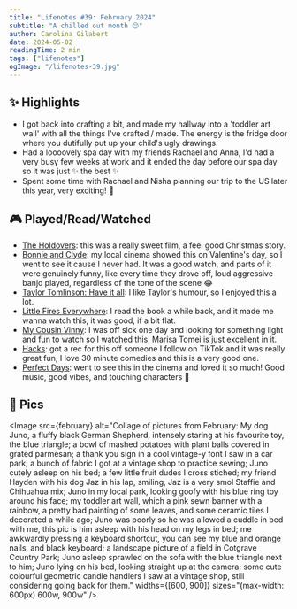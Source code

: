 ```yaml
---
title: "Lifenotes #39: February 2024"
subtitle: "A chilled out month 😌"
author: Carolina Gilabert
date: 2024-05-02
readingTime: 2 min
tags: ["lifenotes"]
ogImage: "/lifenotes-39.jpg"
---
```



## ✨ Highlights

- I got back into crafting a bit, and made my hallway into a 'toddler art wall' with all the things I've crafted / made. The energy is the fridge door where you dutifully put up your child's ugly drawings.
- Had a loooovely spa day with my friends Rachael and Anna, I'd had a very busy few weeks at work and it ended the day before our spa day so it was just ✨ the best ✨
- Spent some time with Rachael and Nisha planning our trip to the US later this year, very exciting! 🎉

## 🎮 Played/Read/Watched

- [The Holdovers](https://imdb.com/title/tt14849194): this was a really sweet film, a feel good Christmas story.
- [Bonnie and Clyde](https://imdb.com/title/tt0061418): my local cinema showed this on Valentine's day, so I went to see it cause I never had. It was a good watch, and parts of it were genuinely funny, like every time they drove off, loud aggressive banjo played, regardless of the tone of the scene 😂
- [Taylor Tomlinson: Have it all](https://imdb.com/title/tt30796334): I like Taylor's humour, so I enjoyed this a lot.
- [Little Fires Everywhere](https://imdb.com/title/tt8089592): I read the book a while back, and it made me wanna watch this, it was good, if a bit flat.
- [My Cousin Vinny](https://imdb.com/title/tt0104952): I was off sick one day and looking for something light and fun to watch so I watched this, Marisa Tomei is just excellent in it.
- [Hacks](https://imdb.com/title/tt11815682): got a rec for this off someone I follow on TikTok and it was really great fun, I love 30 minute comedies and this is a very good one.
- [Perfect Days](https://imdb.com/title/tt27503384): went to see this in the cinema and loved it so much! Good music, good vibes, and touching characters 💛

## 📸 Pics

<Image
  src={february}
  alt="Collage of pictures from February: My dog Juno, a fluffy black German Shepherd, intensely staring at his favourite toy, the blue triangle; a bowl of mashed potatoes with plant balls covered in grated parmesan; a thank you sign in a cool vintage-y font I saw in a car park; a bunch of fabric I got at a vintage shop to practice sewing; Juno cutely asleep on his bed; a few little fruit dudes I cross stiched; my friend Hayden with his dog Jaz in his lap, smiling, Jaz is a very smol Staffie and Chihuahua mix; Juno in my local park, looking goofy with his blue ring toy around his face; my toddler art wall, which a pink sewn banner with a rainbow, a pretty bad painting of some leaves, and some ceramic tiles I decorated a while ago; Juno was poorly so he was allowed a cuddle in bed with me, this pic is him asleep with his head on my legs in bed; me awkwardly pressing a keyboard shortcut, you can see my blue and orange nails, and black keyboard; a landscape picture of a field in Cotgrave Country Park; Juno asleep sprawled on the sofa with the blue triangle next to him; Juno lying on his bed, looking straight up at the camera; some cute colourful geometric candle handlers I saw at a vintage shop, still considering going back for them."
  widths={[600, 900]}
  sizes="(max-width: 600px) 600w, 900w"
/>
